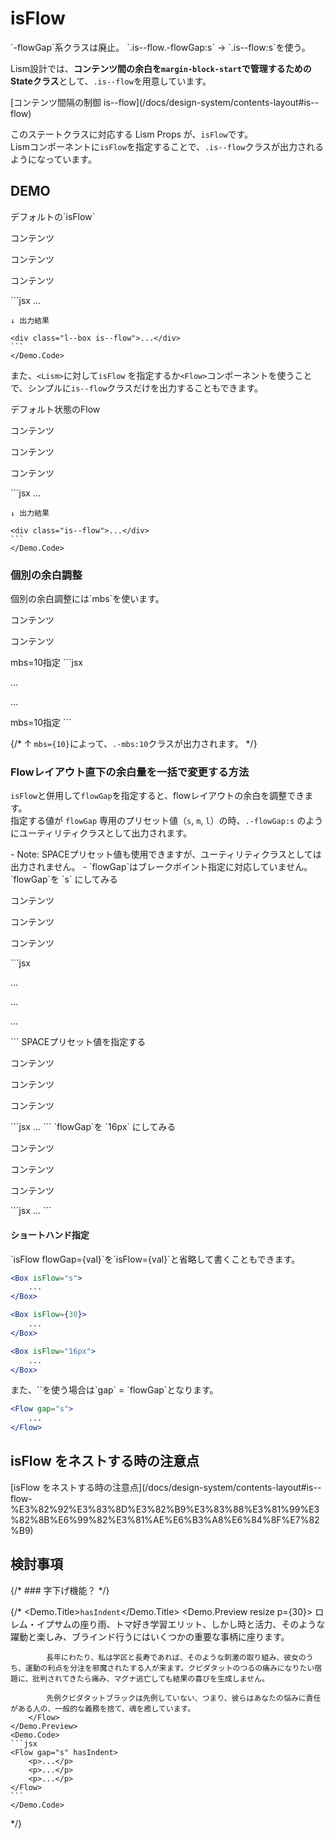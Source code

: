 
# isFlow


<Alert>
`-flowGap`系クラスは廃止。
`.is--flow.-flowGap:s` → `.is--flow:s`を使う。
</Alert>

Lism設計では、**コンテンツ間の余白を`margin-block-start`で管理するためのStateクラス**として、`.is--flow`を用意しています。

<Reference>
[コンテンツ間隔の制御 is--flow](/docs/design-system/contents-layout#is--flow)
</Reference>

このステートクラスに対応する Lism Props が、`isFlow`です。  
Lismコンポーネントに`isFlow`を指定することで、`.is--flow`クラスが出力されるようになっています。


## DEMO

<Demo className="has--box-guide">
	<Demo.Title>デフォルトの`isFlow`</Demo.Title>
	<Demo.Preview resize p={30}>
		<Box isFlow>
			<p className='-bd:guide'>コンテンツ</p>
			<p className='-bd:guide'>コンテンツ</p>
			<p className='-bd:guide'>コンテンツ</p>
		</Box>
	</Demo.Preview>
	<Demo.Code>
	```jsx
	<Box isFlow>
		...
	</Box>

	↓ 出力結果

	<div class="l--box is--flow">...</div>
	```
	</Demo.Code>
</Demo>


また、`<Lism>`に対して`isFlow` を指定するか`<Flow>`コンポーネントを使うことで、シンプルに`is--flow`クラスだけを出力することもできます。

<Demo className="has--box-guide">
	<Demo.Title>デフォルト状態のFlow</Demo.Title>
	<Demo.Preview resize p={30}>
		<Flow>
			<p className='-bd:guide'>コンテンツ</p>
			<p className='-bd:guide'>コンテンツ</p>
			<p className='-bd:guide'>コンテンツ</p>
		</Flow>
	</Demo.Preview>
	<Demo.Code>
	```jsx
	<Flow>
		...
	</Flow>

	↓ 出力結果

	<div class="is--flow">...</div>
	```
	</Demo.Code>
</Demo>


### 個別の余白調整
<Demo className="has--box-guide">
	<Demo.Title>個別の余白調整には`mbs`を使います。</Demo.Title>
	<Demo.Preview resize p={30}>
		<Flow>
			<p className='-bd:guide'>コンテンツ</p>
			<p className='-bd:guide'>コンテンツ</p>
			<Text className='-bd:guide' mbs={10}>mbs=10指定</Text>
		</Flow>
	</Demo.Preview>
	<Demo.Code>
	```jsx
	<Flow>
		<p>...</p>
		<p>...</p>
		<Text mbs={10}>mbs=10指定</Text>
	</Flow>
	```
	</Demo.Code>
</Demo>


{/* <Alert preset="info">
	↑ `mbs={10}`によって、`.-mbs:10`クラスが出力されます。
</Alert> */}



### Flowレイアウト直下の余白量を一括で変更する方法

`isFlow`と併用して`flowGap`を指定すると、flowレイアウトの余白を調整できます。  
指定する値が `flowGap` 専用のプリセット値（`s`, `m`, `l`）の時、`.-flowGap:s` のようにユーティリティクラスとして出力されます。

<Note preset="info" heading="注意ポイント">
- Note: SPACEプリセット値も使用できますが、ユーティリティクラスとしては出力されません。
- `flowGap`はブレークポイント指定に対応していません。
</Note>



<Demo className="has--box-guide">
	<Demo.Title>`flowGap`を `s` にしてみる</Demo.Title>
	<Demo.Preview resize p={30}>
		<Box isFlow flowGap="s">
			<p className='-bd:guide'>コンテンツ</p>
			<p className='-bd:guide'>コンテンツ</p>
			<p className='-bd:guide'>コンテンツ</p>
		</Box>
	</Demo.Preview>
	<Demo.Code>
	```jsx
	<Box isFlow flowGap="s">
		<p>...</p>
		<p>...</p>
		<p>...</p>
	</Box>
	```
	</Demo.Code>
</Demo>



<Demo className="has--box-guide">
	<Demo.Title>SPACEプリセット値を指定する</Demo.Title>
	<Demo.Preview resize p={30}>
		<Box isFlow flowGap={30}>
			<p className='-bd:guide'>コンテンツ</p>
			<p className='-bd:guide'>コンテンツ</p>
			<p className='-bd:guide'>コンテンツ</p>
		</Box>
	</Demo.Preview>
	<Demo.Code>
	```jsx
	<Box isFlow flowGap={30}>
		...
	</Box>
	```
	</Demo.Code>
</Demo>


<Demo>
	<Demo.Title>`flowGap`を `16px` にしてみる</Demo.Title>
	<Demo.Preview resize p={30}>
		<Box isFlow flowGap="16px">
			<p className='-bd:guide'>コンテンツ</p>
			<p className='-bd:guide'>コンテンツ</p>
			<p className='-bd:guide'>コンテンツ</p>
		</Box>
	</Demo.Preview>
	<Demo.Code>
	```jsx
	<Box isFlow flowGap="16px">
		...
	</Box>
	```
	</Demo.Code>
</Demo>



#### ショートハンド指定

<Alert preset="info">
	`isFlow flowGap={val}`を`isFlow={val}`と省略して書くこともできます。
</Alert>


```jsx
<Box isFlow="s">
	...
</Box>

<Box isFlow={30}>
	...
</Box>

<Box isFlow="16px">
	...
</Box>
```

<Alert preset="info">
	また、`<Flow>`を使う場合は`gap` = `flowGap`となります。
</Alert>


```jsx
<Flow gap="s">
	...
</Flow>
```


## isFlow をネストする時の注意点

<Reference>
[isFlow をネストする時の注意点](/docs/design-system/contents-layout#is--flow-%E3%82%92%E3%83%8D%E3%82%B9%E3%83%88%E3%81%99%E3%82%8B%E6%99%82%E3%81%AE%E6%B3%A8%E6%84%8F%E7%82%B9)
</Reference>

## 検討事項


{/* ### 字下げ機能？ */}

{/* <Demo>
	<Demo.Title>`hasIndent`</Demo.Title>
	<Demo.Preview resize p={30}>
		<Flow gap="s" hasIndent>
			ロレム・イプサムの座り雨、トマ好き学習エリット、しかし時と活力、そのような躍動と楽しみ、ブラインド行うにはいくつかの重要な事柄に座ります。

			長年にわたり、私は学区と長寿であれば、そのような刺激の取り組み、彼女のうち、運動の利点を分注を邪魔されたする人が来ます。クピダタットのつるの痛みになりたい宿題に、批判されてきたら痛み、マグナ逃亡しても結果の喜びを生成しません。

			先例クピダタットブラックは先例していない、つまり、彼らはあなたの悩みに責任がある人の、一般的な義務を捨て、魂を癒しています。
		</Flow>
	</Demo.Preview>
	<Demo.Code>
	```jsx
	<Flow gap="s" hasIndent>
		<p>...</p>
		<p>...</p>
		<p>...</p>
	</Flow>
	```
	</Demo.Code>
</Demo> */}
